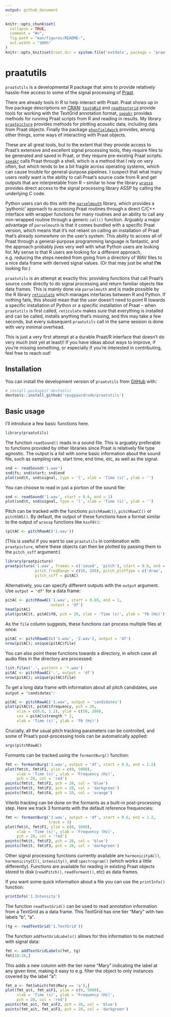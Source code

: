 ```yaml
---
output: github_document
---
```


<!-- README.md is generated from README.Rmd. Please edit that file -->

```r
knitr::opts_chunk$set(
  collapse = TRUE,
  comment = "#>",
  fig.path = "man/figures/README-",
  out.width = "100%"
)
knitr::opts_knit$set(root.dir = system.file('extdata', package = 'praatutils'))
```

# praatutils

`praatutils` is a developmental R package that aims to provide relatively hassle-free access to some of the signal processing of [Praat](https://fon.hum.uva.nl/praat).

There are already tools in R to help interact with Praat. Praat shows up in five package descriptions on [CRAN](https://cran.r-project.org/web/packages/available_packages_by_name.html): [`textgRid`](https://cran.r-project.org/web/packages/textgRid/index.html) and [`readtextgrid`](https://cran.r-project.org/web/packages/readtextgrid/index.html) provide tools for working with the TextGrid annotation format, [`speakr`](https://cran.r-project.org/web/packages/speakr/index.html) provides methods for running Praat scripts from R and reading in results. My library [`praatpicture`](https://cran.r-project.org/web/packages/praatpicture/index.html) provides methods for plotting acoustic data, including data from Praat objects. Finally the package [`phonfieldwork`](https://cran.r-project.org/web/packages/phonfieldwork/index.html) provides, among other things, some ways of interacting with Praat objects.

These are all great tools, but to the extent that they provide access to Praat's extensive and excellent signal processing tools, they require files to be generated and saved in Praat, or they require pre-existing Praat scripts. [`speakr`](https://cran.r-project.org/web/packages/speakr/index.html) calls Praat through a shell, which is a method that I rely on very often, but which tends to be a bit fragile across operating systems, which can cause trouble for general-purpose pipelines. I suspect that what many users *really* want is the ability to call Praat's source code from R and get outputs that are interpretable from R -- similar to how the library [`wrassp`](https://cran.r-project.org/web/packages/wrassp/index.html) provides direct access to the signal processing library ASSP by calling the underlying C code.

Python users can do this with the [`parselmouth`](https://parselmouth.readthedocs.io/en/stable/) library, which provides a 'pythonic' approach to accessing Praat routines through a direct C/C++ interface with wrapper functions for many routines and an ability to call any non-wrapped routine through a generic `call()` function. Arguably a major advantage of `parselmouth` is that it comes bundled with a specific Praat version, which means that it's not reliant on calling an installation of Praat that's already *somewhere* on the user's system. This ability to access all of Praat through a general-purpose programming language is fantastic, and the approach probably jives very well with what Python users are looking for. My sense is that R users are looking for a different approach, e.g. reducing the steps needed from going from a directory of WAV files to a nice data frame with derived signal values. (Or that may just be what **I'm** looking for.)

`praatutils` is an attempt at exactly this: providing functions that call Praat's source code directly to do signal processing and return familiar objects like data frames. This is mainly done via `parselmouth` and is made possible by the R library [`reticulate`](https://www.r-bloggers.com/2022/04/getting-started-with-python-using-r-and-reticulate/) which manages interfaces between R and Python. If nothing fails, this should mean that the user doesn't need to point R towards a specific installation of Python or a specific installation of Praat -- when `praatutils` is first called, `reticulate` makes sure that everything is installed and can be called, installs anything that's missing, and this may take a few seconds, but every subsequent `praatutils` call in the same session is done with very minimal overhead. 

This is just a very first attempt at a durable Praat/R interface that doesn't do very much (not yet at least)! If you have ideas about ways to improve, if you're missing something, or especially if you're interested in contributing, feel free to reach out! 

## Installation

You can install the development version of `praatutils` from [GitHub](https://github.com/) with:

``` r
# install.packages('devtools)
devtools::install_github('rpuggaardrode/praatutils')
```

## Basic usage

I'll introduce a few basic functions here.

```r
library(praatutils)
```

The function `readSound()` reads in a sound file. This is arguably preferable to functions provided by other libraries since Praat is relatively file type agnostic. The output is a list with some basic information about the sound file, such as sampling rate, start time, end time, etc, as well as the signal.

```r
snd <- readSound('1.wav')
snd$fs; snd$start; snd$end
plot(snd$t, snd$signal, type = 'l', xlab = 'Time (s)', ylab = '')
```

You can choose to read in just a portion of the sound file:

```r
snd <- readSound('1.wav', start = 0.6, end = 1)
plot(snd$t, snd$signal, type = 'l', xlab = 'Time (s)', ylab = '')
```

Pitch can be tracked with the functions `pitchRawAC()`, `pitchRawCC()` or `pitchSHS()`. By default, the output of these functions have a format similar to the output of `wrassp` functions like `ksvF0()`:

```r
(pitAC <- pitchRawAC('1.wav'))
```

(This is useful if you want to use `praatutils` in combination with `praatpicture`, where these objects can then be plotted by passing them to the `pitch_ssff` argument:)

```r
library(praatpicture)
praatpicture('1.wav', frames = c('sound', 'pitch'), start = 0.6, end = 1,
             pitch_freqRange = c(50, 200), pitch_plotType = c('draw', 'speckle'),
             pitch_ssff = pitAC)
```

Alternatively, you can specify different outputs with the `output` argument. Use `output = 'df'` for a data frame:

```r
pitAC <- pitchRawAC('1.wav', start = 0.65, end = 1,
                    output = 'df')
head(pitAC)
plot(pitAC$t, pitAC$f0, pch = 20, xlab = 'Time (s)', ylab = 'f0 (Hz)')
```

As the `file` column suggests, these functions can process multiple files at once:

```r
pitAC <- pitchRawAC(c('1.wav', '2.wav'), output = 'df')
nrow(pitAC); unique(pitAC$file)
```

You can also point these functions towards a directory, in which case all audio files in the directory are processed:

```r
list.files('.', pattern = '*.wav')
pitAC <- pitchRawAC('.', output = 'df')
nrow(pitAC); unique(pitAC$file)
```

To get a long data frame with information about all pitch candidates, use `output = 'candidates'`:

```r
pitAC <- pitchRawAC('1.wav', output = 'candidates')
plot(pitAC$t, pitAC$frequency, pch = 20, 
     xlim = c(0.6, 1.2), ylim = c(50, 200), 
     cex = pitAC$strength * 2,
     xlab = 'Time (s)', ylab = 'f0 (Hz)')
```

Crucially, all the usual pitch tracking parameters can be controlled, and some of Praat's post-processing tools can be automatically applied:

```r
args(pitchRawAC)
```

Formants can be tracked using the `formantBurg()` function:

```r
fmt <- formantBurg('1.wav', output = 'df', start = 0.6, end = 1.2)
plot(fmt$t, fmt$F1, ylim = c(0, 5000),
     xlab = 'Time (s)', ylab = 'Frequency (Hz)',
     pch = 20, col = 'red')
points(fmt$t, fmt$F2, pch = 20, col = 'blue')
points(fmt$t, fmt$F3, pch = 20, col = 'darkgreen')
points(fmt$t, fmt$F4, pch = 20, col = 'orange')
```

Viterbi tracking can be done on the formants as a built-in post-processing step. Here we track 3 formants with the default reference frequencies:

```r
fmt <- formantBurg('1.wav', output = 'df', start = 0.6, end = 1.2, 
                   track = 3)
plot(fmt$t, fmt$F1, ylim = c(0, 5000),
     xlab = 'Time (s)', ylab = 'Frequency (Hz)',
     pch = 20, col = 'red')
points(fmt$t, fmt$F2, pch = 20, col = 'blue')
points(fmt$t, fmt$F3, pch = 20, col = 'darkgreen')
```

Other signal processing functions currently available are `harmonicityAC()`, `harmonicityCC()`, `intensity()`, and `spectrogram()` (which works a little differently). Functions are available for reading in existing Praat objects stored to disk (`readPitch()`, `readFormant()`, etc) as data frames. 

If you want some quick information about a file you can use the `printInfo()` function:

```r
printInfo('1.Intensity')
```

The function `readTextGrid()` can be used to read annotation information from a TextGrid as a data frame. This TextGrid has one tier "Mary" with two labels "b", "a". 

```r
(tg <- readTextGrid('1.TextGrid'))
```

The function `addTextGridLabels()` allows for this information to be matched with signal data:

```r
fmt <- addTextGridLabels(fmt, tg)
fmt[10:20,]
```

This adds a new column with the tier name "Mary" indicating the label at any given time, making it easy to e.g. filter the object to only instances covered by the label "a":

```r
fmt_a <- fmt[which(fmt$Mary == 'a'),]
plot(fmt_a$t, fmt_a$F1, ylim = c(0, 5000),
     xlab = 'Time (s)', ylab = 'Frequency (Hz)',
     pch = 20, col = 'red')
points(fmt_a$t, fmt_a$F2, pch = 20, col = 'blue')
points(fmt_a$t, fmt_a$F3, pch = 20, col = 'darkgreen')
```


